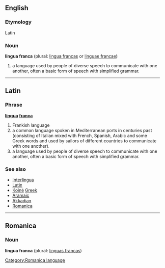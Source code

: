 == English ==
=== Etymology ===
Latin
=== Noun ===
'''lingua franca''' (plural: [[lingua francas]] or [[linguae francae]])

# a language used by people of diverse speech to communicate with one another, often a basic form of speech with simplified grammar.

----

== Latin ==
=== Phrase ===
'''[[lingua]] [[franca]]'''

# Frankish language
# a common language spoken in Mediterranean ports in centuries past (consisting of Italian mixed with French, Spanish, Arabic and some Greek words and used by sailors of different countries to communicate with one another).
# a language used by people of diverse speech to communicate with one another, often a basic form of speech with simplified grammar.

=== See also ===
*[[Interlingua]]
*[[Latin]]
*[[Koiné]] [[Greek]]
*[[Aramaic]]
*[[Akkadian]]
*[[Romanica]]

----

== Romanica ==
[[Category:Romanica language]]
=== Noun ===
'''lingua franca''' (plural: [[linguas francas]])